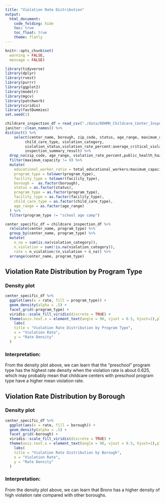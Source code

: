 ```yaml
---
title: "Violation Rate Distribution"
output: 
  html_document:
    code_folding: hide
    toc: true
    toc_float: true
    theme: flatly
---
```


<style type="text/css">

h1.title {
  font-size: 38px;
  color: Black;
  text-align: center;
}
</style>

```r
knitr::opts_chunk$set(
  warning = FALSE,
  message = FALSE)
```


```r
library(tidyverse)
library(dplyr)
library(rvest)
library(purrr)
library(ggplot2)
library(modelr)
library(mgcv)
library(patchwork)
library(viridis)
library(fastDummies)
set.seed(1)
```



```r
childcare_inspection_df = read_csv("./data/DOHMH_Childcare_Center_Inspections.csv") %>% 
janitor::clean_names() %>% 
distinct() %>% 
    select(center_name, borough, zip_code, status, age_range, maximum_capacity,program_type, facility_type, 
         child_care_type, violation_category,
         violation_status,violation_rate_percent:average_critical_violation_rate,regulation_summary,
         inspection_summary_result) %>%
  drop_na(zip_code, age_range, violation_rate_percent,public_health_hazard_violation_rate, critical_violation_rate) %>% 
  filter(maximum_capacity != 0) %>% 
  mutate(
    educational_worker_ratio = total_educational_workers/maximum_capacity,
    program_type = tolower(program_type),
    facility_type = tolower(facility_type),
    borough =  as.factor(borough),
    status = as.factor(status),
    program_type = as.factor(program_type),
    facility_type = as.factor(facility_type),
    child_care_type = as.factor(child_care_type),
    age_range = as.factor(age_range)
  ) %>% 
  filter(program_type != "school age camp")
```


```r
center_specific_df = childcare_inspection_df %>% 
  relocate(center_name, program_type) %>% 
  group_by(center_name, program_type) %>% 
  mutate(
    n_na = sum(is.na(violation_category)), 
    n_violation = sum(!is.na(violation_category)), 
    rate = n_violation/(n_violation + n_na)) %>% 
  arrange(center_name, program_type)
```

## Violation Rate Distribution by Program Type

### Density plot

```r
center_specific_df %>%
  ggplot(aes(x = rate, fill = program_type)) +
  geom_density(alpha = .5) + 
  facet_grid(~program_type) + 
  viridis::scale_fill_viridis(discrete = TRUE) +
  theme(axis.text.x = element_text(angle = 90, vjust = 0.5, hjust=1),plot.title = element_text(hjust = 0.5)) +
    labs(
    title = "Violation Rate Distribution by Program Type",
    x = "Violation Rate",
    y = "Rate Density"
  )
```


### Interpretation:

From the density plot above, we can learn that the "preschool" program type has the highest rate density when the violation rate is about 0.625, which may probably mean that childcare centers with preschool program type have a higher mean violation rate.

## Violation Rate Distribution by Borough

### Density plot

```r
center_specific_df %>%
  ggplot(aes(x = rate, fill = borough)) +
  geom_density(alpha = .5) + 
  facet_grid(~borough) + 
  viridis::scale_fill_viridis(discrete = TRUE) +
  theme(axis.text.x = element_text(angle = 90, vjust = 0.5, hjust=1),plot.title = element_text(hjust = 0.5)) +
    labs(
    title = "Violation Rate Distribution by Borough",
    x = "Violation Rate",
    y = "Rate Density"
  )
```

### Interpretation:

From the density plot above, we can learn that Bronx has a higher density of high violation rate compared with other boroughs.




